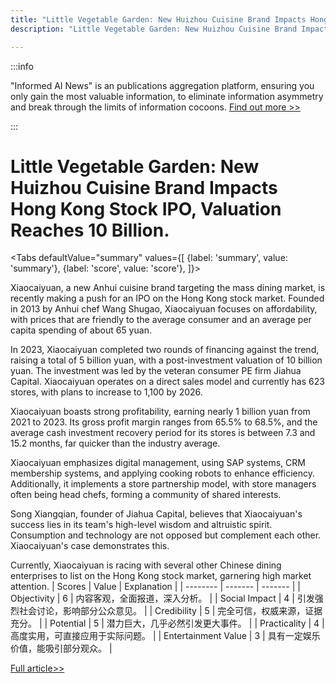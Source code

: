 ```yaml
---
title: "Little Vegetable Garden: New Huizhou Cuisine Brand Impacts Hong Kong Stock IPO, Valuation Reaches 10 Billion."
description: "Little Vegetable Garden: New Huizhou Cuisine Brand Impacts Hong Kong Stock IPO, Valuation Reaches 10 Billion."

---
```



:::info

"Informed AI News" is an publications aggregation platform, ensuring you only gain the most valuable information, to eliminate information asymmetry and break through the limits of information cocoons.  [Find out more >>](/)

:::

# Little Vegetable Garden: New Huizhou Cuisine Brand Impacts Hong Kong Stock IPO, Valuation Reaches 10 Billion.


<Tabs
	defaultValue="summary"
	values={[
	{label: 'summary', value: 'summary'},
	{label: 'score', value: 'score'},
]}>
<TabItem value="summary">


Xiaocaiyuan, a new Anhui cuisine brand targeting the mass dining market, is recently making a push for an IPO on the Hong Kong stock market. Founded in 2013 by Anhui chef Wang Shugao, Xiaocaiyuan focuses on affordability, with prices that are friendly to the average consumer and an average per capita spending of about 65 yuan.

In 2023, Xiaocaiyuan completed two rounds of financing against the trend, raising a total of 5 billion yuan, with a post-investment valuation of 10 billion yuan. The investment was led by the veteran consumer PE firm Jiahua Capital. Xiaocaiyuan operates on a direct sales model and currently has 623 stores, with plans to increase to 1,100 by 2026.

Xiaocaiyuan boasts strong profitability, earning nearly 1 billion yuan from 2021 to 2023. Its gross profit margin ranges from 65.5% to 68.5%, and the average cash investment recovery period for its stores is between 7.3 and 15.2 months, far quicker than the industry average.

Xiaocaiyuan emphasizes digital management, using SAP systems, CRM membership systems, and applying cooking robots to enhance efficiency. Additionally, it implements a store partnership model, with store managers often being head chefs, forming a community of shared interests.

Song Xiangqian, founder of Jiahua Capital, believes that Xiaocaiyuan's success lies in its team's high-level wisdom and altruistic spirit. Consumption and technology are not opposed but complement each other. Xiaocaiyuan's case demonstrates this.

Currently, Xiaocaiyuan is racing with several other Chinese dining enterprises to list on the Hong Kong stock market, garnering high market attention.
</TabItem>
<TabItem value="score">
	| Scores     | Value   | Explanation |
	| -------- | ------- | ------- |
	| Objectivity  | 6    | 内容客观，全面报道，深入分析。    |
	| Social Impact | 4     | 引发强烈社会讨论，影响部分公众意见。    |
	| Credibility    | 5    | 完全可信，权威来源，证据充分。    |
	| Potential    | 5    | 潜力巨大，几乎必然引发更大事件。    |
	| Practicality    | 4    | 高度实用，可直接应用于实际问题。    |
	| Entertainment Value    | 3    | 具有一定娱乐价值，能吸引部分观众。    |
</TabItem>
</Tabs>

[Full article>>](https://www.36kr.com/p/2900146070068097)
